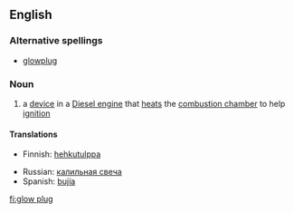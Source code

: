 ==English==

===Alternative spellings===
*[[glowplug]]

===Noun===
{{wikipedia}}
{{en-noun|sg=[[glow]] [[plug]]}}

# a [[device]] in a [[Diesel engine]] that [[heat]]s the [[combustion chamber]] to help [[ignition]]

====Translations====
{{trans-top|A plug that heats the combustion chamber}}
*Finnish: [[hehkutulppa]]
{{trans-mid}}
*Russian: [[калильная свеча]] {{f}}
*Spanish: [[bujía]]
{{trans-bottom}}

[[fi:glow plug]]